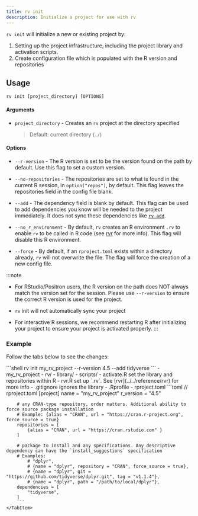 ```yaml
---
title: rv init
description: Initialize a project for use with rv
---
```



`rv init` will initialize a new or existing project by:

1. Setting up the project infrastructure, including the project library and activation scripts.
2. Create configuration file which is populated with the R version and repositories

## Usage

```shell
rv init [project_directory] [OPTIONS]
```

#### Arguments

* `project_directory` <Badge text="optional" variant="caution"/> - Creates an `rv` project at the directory specified

    > Default: current directory (`./`)

#### Options

* `--r-version` - The R version is set to be the version found on the path by default. 
Use this flag to set a custom version.

* `--no-repositories` - The repositories are set to what is found in the current R session,
in `option("repos")`, by default. This flag leaves the repositories field in the config file blank.

* `--add` - The dependency field is blank by default. This flag can be used to add dependencies you know 
will be needed to the project immediately. It does not sync these dependencies like [`rv add`](../add).

* `--no_r_environment` - By default, `rv` creates an R environment `.rv` to enable `rv` to be called in R code 
(see [rvr](../../reference/rvr) for more info). This flag will disable this R environment.

* `--force` - By default, if an `rproject.toml` exists within a directory already, `rv` will not overwrite the file.
The flag will force the creation of a new config file.

:::note
* For RStudio/Positron users, the R version on the path does NOT always match the version set for the session. 
Please use `--r-version` to ensure the correct R version is used for the project.

* `rv` init will not automatically sync your project

* For interactive R sessions, we recommend restarting R after initializing your project to ensure your 
project is activated properly.
:::

### Example

Follow the tabs below to see the changes:

<Tabs>
    <TabItem label = "Command">
    ```shell
    rv init my_rv_project --r-version 4.5 --add tidyverse
    ```
    </TabItem>
    <TabItem label = "File Structure">
        <FileTree>
            - my_rv_project
                - rv/
                    - library/
                    - scripts/
                        - activate.R set the library and repositories within R
                        - rvr.R set up `.rv`. See [rvr](../../reference/rvr) for more info
                    - .gitignore ignores the library
                - .Rprofile
                - rproject.toml
        </FileTree>
    </TabItem>
    <TabItem label = "Config File">
        ```toml
        // rproject.toml
        [project]
        name = "my_rv_project"
        r_version = "4.5"

        # any CRAN-type repository, order matters. Additional ability to force source package installation
        # Example: {alias = "CRAN", url = "https://cran.r-project.org", force_source = true}
        repositories = [
            {alias = "CRAN", url = "https://cran.rstudio.com" }
        ]

        # package to install and any specifications. Any descriptive dependency can have the `install_suggestions` specification
        # Examples:
            # "dplyr",
            # {name = "dplyr", repository = "CRAN", force_source = true},
            # {name = "dplyr", git = "https://github.com/tidyverse/dplyr.git", tag = "v1.1.4"},
            # {name = "dplyr", path = "/path/to/local/dplyr"},
        dependencies = [
            "tidyverse",
        ]
        ```
    </TabItem>
</Tabs>
